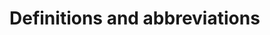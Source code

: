 # Definitions and abbreviations

<!--
Definitions of terms and abbreviations necessary to understand this document and execute the protocol appropriately.
-->
